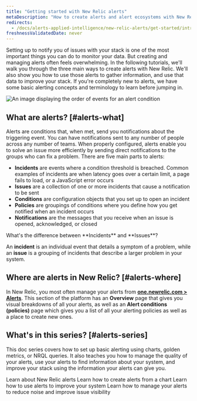 ```yaml
---
title: "Getting started with New Relic alerts"
metaDescription: "How to create alerts and alert ecosystems with New Relic"
redirects:
  - /docs/alerts-applied-intelligence/new-relic-alerts/get-started/introduction-alerts
freshnessValidatedDate: never
---
```




Setting up <InlinePopover type="alerts" /> to notify you of issues with your stack is one of the most important things you can do to monitor your data. But creating and managing alerts often feels overwhelming. In the following tutorials, we'll walk you through the three main ways to create alerts with New Relic. We'll also show you how to use those alerts to gather information, and use that data to improve your stack. If you're completely new to alerts, we have some basic alerting concepts and terminology to learn before jumping in.

<img
    title="Alert flow"
    alt="An image displaying the order of events for an alert condition"
    src={alertsFlow}
/>

## What are alerts? [#alerts-what]

Alerts are conditions that, when met, send you notifications about the triggering event. You can have notifications sent to any number of people across any number of teams. When properly configured, alerts enable you to solve an issue more efficiently by sending direct notifications to the groups who can fix a problem. There are five main parts to alerts:

* <DoNotTranslate>**Incidents**</DoNotTranslate> are events where a condition threshold is breached. Common examples of incidents are when latency goes over a certain limit, a page fails to load, or a JavaScript error occurs
* <DoNotTranslate>**Issues**</DoNotTranslate> are a collection of one or more incidents that cause a notification to be sent
* <DoNotTranslate>**Conditions**</DoNotTranslate> are configuration objects that you set up to open an incident
* <DoNotTranslate>**Policies**</DoNotTranslate> are groupings of conditions where you define how you get notified when an incident occurs
* <DoNotTranslate>**Notifications**</DoNotTranslate> are the messages that you receive when an issue is opened, acknowledged, or closed

<Callout variant="tip">
What's the difference between <DoNotTranslate>**Incidents**</DoNotTranslate> and <DoNotTranslate>**Issues**</DoNotTranslate>? 

An <DoNotTranslate>**incident**</DoNotTranslate> is an individual event that details a symptom of a problem, while an <DoNotTranslate>**issue**</DoNotTranslate> is a grouping of incidents that describe a larger problem in your system.
    </Callout>

## Where are alerts in New Relic? [#alerts-where]

In New Relic, you most often manage your alerts from [<DoNotTranslate>**one.newrelic.com > Alerts**</DoNotTranslate>](https://one.newrelic.com/alerts-ai). This section of the platform has an <DoNotTranslate>**Overview**</DoNotTranslate> page that gives you visual breakdowns of all your alerts, as well as an <DoNotTranslate>**Alert conditions (policies)**</DoNotTranslate> page which gives you a list of all your alerting policies as well as a place to create new ones.

## What's in this series? [#alerts-series]

This doc series covers how to set up basic alerting using charts, golden metrics, or NRQL queries. It also teaches you how to manage the quality of your alerts, use your alerts to find information about your system, and improve your stack using the information your alerts can give you.

<DocTiles>
  <DocTile title='Getting started with New Relic alerts' path="/docs/tutorial-create-alerts/create-new-relic-alerts/" label={{text: "You are here", color: "orange"}}> Learn about New Relic alerts</DocTile>
  <DocTile title='Create alerts from charts' path="/docs/tutorial-create-alerts/create-chart-alerts/"> Learn how to create alerts from a chart</DocTile>
  <DocTile title='Improve your stack with alerts' path="/docs/tutorial-create-alerts/improve-with-alerts/"> Learn how to use alerts to improve your system</DocTile>
  <DocTile title='Manage your alert quality' path="/docs/tutorial-create-alerts/manage-alert-quality/"> Learn how to manage your alerts to reduce noise and improve issue visibility</DocTile>
</DocTiles>
